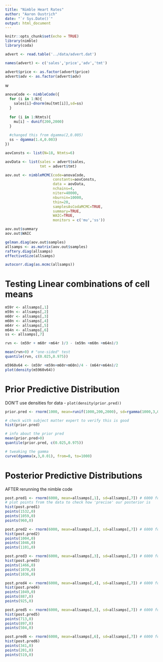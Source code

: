 ```yaml
---
title: "Nimble Heart Rates"
author: "Aaron Oustrich"
date: "`r Sys.Date()`"
output: html_document
---
```


```r
knitr::opts_chunk$set(echo = TRUE)
library(nimble)
library(coda)

advert <- read.table('../data/advert.dat')

names(advert) <- c('sales','price','adv','tmt')

advert$price <- as.factor(advert$price)
advert$adv <- as.factor(advert$adv)
```
w
```r
anovaCode <- nimbleCode({
  for (i in 1:N){
    sales[i]~dnorm(mu[tmt[i]],sd=ss)
  }
  
  for (i in 1:Ntmts){
    mu[i] ~ dunif(200,2000)
  }
  
  #changed this from dgamma(2,0.005) 
  ss ~ dgamma(1.4,0.003)
})

aovConsts <- list(N=18, Ntmts=6)

aovData <- list(sales = advert$sales,
                tmt = advert$tmt)

aov.out <- nimbleMCMC(code=anovaCode,
                      constants=aovConsts,
                      data = aovData,
                      nchains=4,
                      niter=40000,
                      nburnin=10000,
                      thin=20,
                      samplesAsCodaMCMC=TRUE,
                      summary=TRUE,
                      WAIC=TRUE,
                      monitors = c('mu','ss'))
```

```r
aov.out$summary
aov.out$WAIC

gelman.diag(aov.out$samples)
allsamps <- as.matrix(aov.out$samples)
raftery.diag(allsamps)
effectiveSize(allsamps)

autocorr.diag(as.mcmc(allsamps))
```
# Testing Linear combinations of cell means
```r
m59r <- allsamps[,1]
m59n <- allsamps[,2]
m60r <- allsamps[,3]
m60n <- allsamps[,4]
m64r <- allsamps[,5]
m64n <- allsamps[,6]
ss <- allsamps[,7]

rvn <- (m59r + m60r +m64r )/3 - (m59n +m60n +m64n)/3

mean(rvn>0) # "one-sided" test
quantile(rvn, c(0.025,0.975))
```

```r
m5960v64 <- (m59r +m59n+m60r+m60n)/4 - (m64r+m64n)/2
plot(density(m5960v64))
```

# Prior Predictive Distribution

DON'T use densities for data - `plot(density(prior.pred))` 

```r
prior.pred <- rnorm(1000, mean=runif(1000,200,2000), sd=rgamma(1000,3,0.01))

# check with subject matter expert to verify this is good
hist(prior.pred) 

# info about the prior pred
mean(prior.pred>0)
quantile(prior.pred, c(0.025,0.975))

# tweaking the gamma 
curve(dgamma(x,3,0.01), from=0, to=1000)
```

# Posterior Predictive Distributions

AFTER rerunning the nimble code
```r
post.pred1 <- rnorm(6000, mean=allsamps[,1], sd=allsamps[,7]) # 6000 for nrows in allsamps
# plot points from the data to check how 'precise' our posterior is
hist(post.pred1)
points(1532,0)
points(1059,0)
points(960,0)

post.pred2 <- rnorm(6000, mean=allsamps[,2], sd=allsamps[,7]) # 6000 for nrows in allsamps
hist(post.pred2)
points(1004,0)
points(1046,0)
points(1101,0)

post.pred3 <- rnorm(6000, mean=allsamps[,3], sd=allsamps[,7]) # 6000 for nrows in allsamps
hist(post.pred3)
points(1466,0)
points(1070,0)
points(1036,0)

post.pred4 <- rnorm(6000, mean=allsamps[,4], sd=allsamps[,7]) # 6000 for nrows in allsamps
hist(post.pred4)
points(1049,0)
points(887,0)
points(925,0)

post.pred5 <- rnorm(6000, mean=allsamps[,5], sd=allsamps[,7]) # 6000 for nrows in allsamps
hist(post.pred5)
points(713,0)
points(897,0)
points(504,0)

post.pred6 <- rnorm(6000, mean=allsamps[,6], sd=allsamps[,7]) # 6000 for nrows in allsamps
hist(post.pred6)
points(341,0)
points(201,0)
points(519,0)
```

